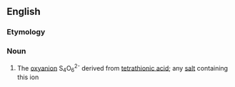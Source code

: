 {{also|tétrathionate}}
==English==

===Etymology===
{{suffix|en|tetrathionic|ate}}

===Noun===
{{wikipedia}}
{{en-noun}}

# {{lb|en|inorganic chemistry}} The [[oxyanion]] S<sub>4</sub>O<sub>6</sub><sup>2-</sup> derived from [[tetrathionic acid]]; any [[salt]] containing this ion